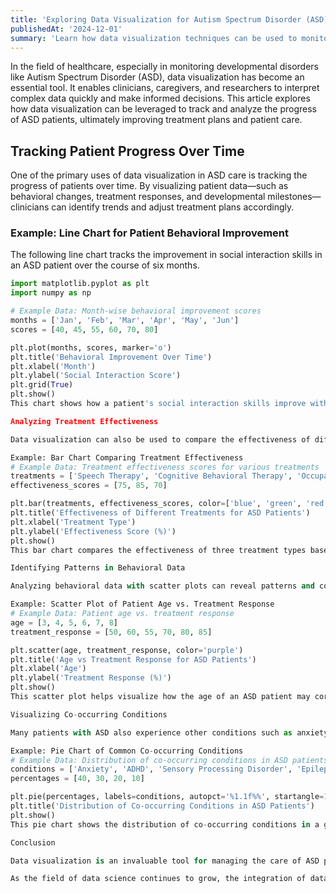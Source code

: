 ```yaml
---
title: 'Exploring Data Visualization for Autism Spectrum Disorder (ASD) Patient Progress'
publishedAt: '2024-12-01'
summary: 'Learn how data visualization techniques can be used to monitor and analyze the progress of Autism Spectrum Disorder (ASD) patients for better decision-making and treatment outcomes.'
---
```


In the field of healthcare, especially in monitoring developmental disorders like Autism Spectrum Disorder (ASD), data visualization has become an essential tool. It enables clinicians, caregivers, and researchers to interpret complex data quickly and make informed decisions. This article explores how data visualization can be leveraged to track and analyze the progress of ASD patients, ultimately improving treatment plans and patient care.

## Tracking Patient Progress Over Time

One of the primary uses of data visualization in ASD care is tracking the progress of patients over time. By visualizing patient data—such as behavioral changes, treatment responses, and developmental milestones—clinicians can identify trends and adjust treatment plans accordingly.

### Example: Line Chart for Patient Behavioral Improvement

The following line chart tracks the improvement in social interaction skills in an ASD patient over the course of six months.

```python
import matplotlib.pyplot as plt
import numpy as np

# Example Data: Month-wise behavioral improvement scores
months = ['Jan', 'Feb', 'Mar', 'Apr', 'May', 'Jun']
scores = [40, 45, 55, 60, 70, 80]

plt.plot(months, scores, marker='o')
plt.title('Behavioral Improvement Over Time')
plt.xlabel('Month')
plt.ylabel('Social Interaction Score')
plt.grid(True)
plt.show()
This chart shows how a patient's social interaction skills improve with continuous therapy. Such visualizations help track trends and inform clinicians about the effectiveness of interventions.

Analyzing Treatment Effectiveness

Data visualization can also be used to compare the effectiveness of different treatments across multiple patients. Bar charts, for example, can be used to visualize how various treatment programs impact patients’ progress.

Example: Bar Chart Comparing Treatment Effectiveness
# Example Data: Treatment effectiveness scores for various treatments
treatments = ['Speech Therapy', 'Cognitive Behavioral Therapy', 'Occupational Therapy']
effectiveness_scores = [75, 85, 70]

plt.bar(treatments, effectiveness_scores, color=['blue', 'green', 'red'])
plt.title('Effectiveness of Different Treatments for ASD Patients')
plt.xlabel('Treatment Type')
plt.ylabel('Effectiveness Score (%)')
plt.show()
This bar chart compares the effectiveness of three treatment types based on patient feedback or progress data. Visualizing such comparisons can assist clinicians in choosing the most effective treatment plan for a given patient.

Identifying Patterns in Behavioral Data

Analyzing behavioral data with scatter plots can reveal patterns and correlations between different symptoms, responses to treatments, or other factors.

Example: Scatter Plot of Patient Age vs. Treatment Response
# Example Data: Patient age vs. treatment response
age = [3, 4, 5, 6, 7, 8]
treatment_response = [50, 60, 55, 70, 80, 85]

plt.scatter(age, treatment_response, color='purple')
plt.title('Age vs Treatment Response for ASD Patients')
plt.xlabel('Age')
plt.ylabel('Treatment Response (%)')
plt.show()
This scatter plot helps visualize how the age of an ASD patient may correlate with their response to treatment. Such visualizations can guide clinicians in making age-specific adjustments to therapies.

Visualizing Co-occurring Conditions

Many patients with ASD also experience other conditions such as anxiety, ADHD, or sensory processing disorders. Data visualizations like heatmaps or pie charts can be used to represent the frequency and distribution of these co-occurring conditions among ASD patients.

Example: Pie Chart of Common Co-occurring Conditions
# Example Data: Distribution of co-occurring conditions in ASD patients
conditions = ['Anxiety', 'ADHD', 'Sensory Processing Disorder', 'Epilepsy']
percentages = [40, 30, 20, 10]

plt.pie(percentages, labels=conditions, autopct='%1.1f%%', startangle=140, colors=['#ff9999','#66b3ff','#99ff99','#ffcc99'])
plt.title('Distribution of Co-occurring Conditions in ASD Patients')
plt.show()
This pie chart shows the distribution of co-occurring conditions in a group of ASD patients. Visualizing such data helps clinicians identify common patterns and manage additional health concerns effectively.

Conclusion

Data visualization is an invaluable tool for managing the care of ASD patients. By utilizing various visualization techniques such as line charts, bar charts, scatter plots, and pie charts, healthcare providers can track patient progress, compare treatment effectiveness, identify patterns, and manage co-occurring conditions. These insights lead to more informed decisions, better treatment outcomes, and ultimately improved quality of life for ASD patients.

As the field of data science continues to grow, the integration of data visualization in healthcare is expected to increase, making it easier to manage and monitor complex patient data.

